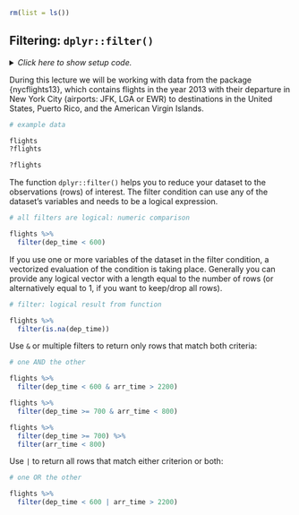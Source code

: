 ```r
rm(list = ls())
```


## Filtering: `dplyr::filter()`

<details><summary>*Click here to show setup code.*</summary>
```r
### Filtering: `dplyr::filter()`

```
```r
library(tidyverse)
library(nycflights13)

library(conflicted)
conflict_prefer("filter", "dplyr")
```
</details>

During this lecture we will be working with data from the package {nycflights13}, which contains flights in the year 2013 with their departure in New York City (airports: JFK, LGA or EWR) to destinations in the United States, Puerto Rico, and the American Virgin Islands.

```r
# example data
```
```r
flights
?flights
```

```r
?flights
```

The function `dplyr::filter()` helps you to reduce your dataset to the observations (rows) of interest.
The filter condition can use any of the dataset's variables and needs to be a logical expression.

```r
# all filters are logical: numeric comparison
```
```r
flights %>%
  filter(dep_time < 600)
```

If you use one or more variables of the dataset in the filter condition, a vectorized evaluation of the condition is taking place.
Generally you can provide any logical vector with a length equal to the number of rows (or alternatively equal to 1, if you want to keep/drop all rows).

```r
# filter: logical result from function
```
```r
flights %>%
  filter(is.na(dep_time))
```

Use `&` or multiple filters to return only rows that match both criteria:

```r
# one AND the other
```
```r
flights %>%
  filter(dep_time < 600 & arr_time > 2200)

flights %>%
  filter(dep_time >= 700 & arr_time < 800)

flights %>%
  filter(dep_time >= 700) %>%
  filter(arr_time < 800)
```

Use `|` to return all rows that match either criterion or both:

```r
# one OR the other
```
```r
flights %>%
  filter(dep_time < 600 | arr_time > 2200)
```
